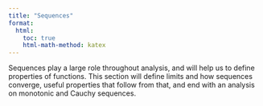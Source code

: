 ```yaml
---
title: "Sequences"
format:
  html:
    toc: true
    html-math-method: katex
---
```


Sequences play a large role throughout analysis, and will help us to define properties of functions. This section will define limits and how sequences converge, useful properties that follow from that, and end with an analysis on monotonic and Cauchy sequences.
